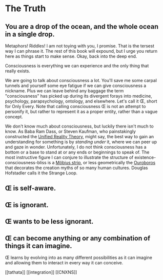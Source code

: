# The Truth

## You are a drop of the ocean, and the whole ocean in a single drop.

Metaphors! Riddles! I am not toying with you, I promise. That is the tersest way I can phrase it. The rest of this book will expound, but I urge you return here as things start to make sense. Okay, back into the deep end.

Consciousness is everything we can experience and the only thing that really exists.

We are going to talk about consciousness a lot. You'll save me some carpal tunnels and yourself some eye fatigue if we can give consciousness a nickname. Plus we can leave behind any baggage the term "consciousness" has picked up during its divergent forays into medicine, psychology, parapsychology, ontology, and elsewhere. Let's call it Œ, short for Only Every. Note that calling consciousness Œ is not an attempt to personify it, but rather to represent it as a proper entity, rather than a vague concept.

We don't know much about consciousness, but luckily there isn't much to know. As Baba Ram Dass, or Steven Kaufman, who painstakingly constructed the [Unified Reality Theory](http://www.unifiedreality.com/), might say, the best way to gain an understanding for something is by *standing under* it, where we can peer up and gaze in wonder. Unfortunately, I do not think consciousness has a bottom or a base to stand at or any ends or beginnings to speak of. The most instructive figure I can conjure to illustrate the structure of existence-consciousness-bliss is a [Möbius strip](http://mathworld.wolfram.com/MoebiusStrip.html), or less geometrically the [Ouroboros](http://www.crystalinks.com/ouroboros.html) that decorates the creation myths of so many human cultures. Douglas Hofstadler calls it the Strange Loop.
 
## Œ is self-aware.
## Œ is ignorant.
## Œ wants to be less ignorant.
## Œ can become anything or any combination of things it can imagine.

Œ learns by evolving into as many different possibilities as it can imagine and allowing them to interact in every way it can conceive.

[[tathata]] [[integration]] [[CNXNS]]